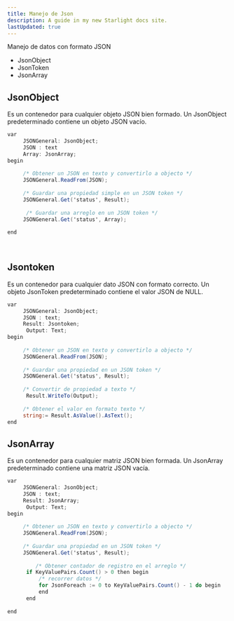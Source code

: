 ```yaml
---
title: Manejo de Json
description: A guide in my new Starlight docs site.
lastUpdated: true
---
```


Manejo de datos con formato JSON

- JsonObject
- JsonToken
- JsonArray

## JsonObject

Es un contenedor para cualquier objeto JSON bien formado. Un JsonObject predeterminado contiene un objeto JSON vacío.

```csharp
var
	 JSONGeneral: JsonObject;
	 JSON : text
	 Array: JsonArray;
begin
	
	 /* Obtener un JSON en texto y convertirlo a objecto */
	 JSONGeneral.ReadFrom(JSON);
	 
	 /* Guardar una propiedad simple en un JSON token */
	 JSONGeneral.Get('status', Result);
	 
	  /* Guardar una arreglo en un JSON token */
	 JSONGeneral.Get('status', Array);
	 
end
	
	
```

## Jsontoken

Es un contenedor para cualquier dato JSON con formato correcto. Un objeto JsonToken predeterminado contiene el valor JSON de NULL.

```csharp
var
	 JSONGeneral: JsonObject;
	 JSON : text;
	 Result: Jsontoken;
	  Output: Text;
begin
	
	 /* Obtener un JSON en texto y convertirlo a objecto */
	 JSONGeneral.ReadFrom(JSON);
	 
	 /* Guardar una propiedad en un JSON token */
	 JSONGeneral.Get('status', Result);
	 
	 /* Convertir de propiedad a texto */
	  Result.WriteTo(Output);
	 
	 /* Obtener el valor en formato texto */ 
	 string:= Result.AsValue().AsText();
end
```

## JsonArray

Es un contenedor para cualquier matriz JSON bien formada. Un JsonArray predeterminado contiene una matriz JSON vacía.

```csharp
var
	 JSONGeneral: JsonObject;
	 JSON : text;
	 Result: JsonArray;
	  Output: Text;
begin
	
	 /* Obtener un JSON en texto y convertirlo a objecto */
	 JSONGeneral.ReadFrom(JSON);
	 
	 /* Guardar una propiedad en un JSON token */
	 JSONGeneral.Get('status', Result);
		 
		 /* Obtener contador de registro en el arreglo */
	  if KeyValuePairs.Count() > 0 then begin
		  /* recorrer datos */
		  for JsonForeach := 0 to KeyValuePairs.Count() - 1 do begin
		  end
	  end
	 
end
```